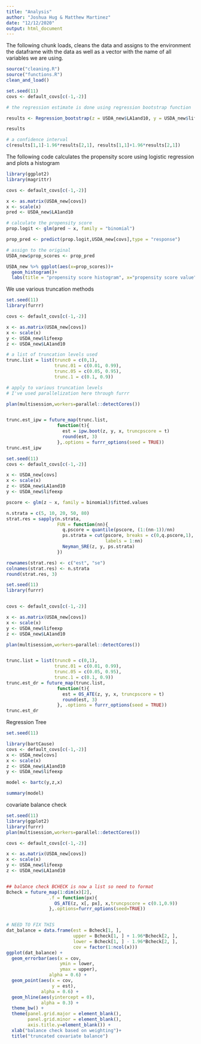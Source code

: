 ```yaml
---
title: "Analysis"
author: "Joshua Hug & Matthew Martinez"
date: "12/12/2020"
output: html_document
---
```


The following chunk loads, cleans the data and assigns to the environment the dataframe with the data as well as a vector with the name of all variables we are using.

```r
source("cleaning.R")
source("functions.R")
clean_and_load()
```


```r
set.seed(11)
covs <- default_covs[c(-1,-2)]

# the regression estimate is done using regression bootstrap function

results <- Regression_bootstrap(z = USDA_new$LA1and10, y = USDA_new$lifeexp, x= USDA_new[covs])

results

# a confidence interval
c(results[1,1]-1.96*results[2,1], results[1,1]+1.96*results[2,1])

```


The following code calculates the propensity score using logistic regression and plots a histogram

```r
library(ggplot2)
library(magrittr)

covs <- default_covs[c(-1,-2)]

x <- as.matrix(USDA_new[covs])
x <- scale(x)
pred <- USDA_new$LA1and10

# calculate the propensity score
prop.logit <- glm(pred ~ x, family = "binomial")

prop_pred <- predict(prop.logit,USDA_new[covs],type = "response")

# assign to the original 
USDA_new$prop_scores <- prop_pred

USDA_new %>% ggplot(aes(x=prop_scores))+
  geom_histogram()+
  labs(title = "propensity score histogram", x="propensity score value")
```


We use various truncation methods

```r
set.seed(11)
library(furrr)

covs <- default_covs[c(-1,-2)]

x <- as.matrix(USDA_new[covs])
x <- scale(x)
y <- USDA_new$lifeexp
z <- USDA_new$LA1and10

# a list of truncation levels used
trunc.list = list(trunc0 = c(0,1), 
                  trunc.01 = c(0.01, 0.99), 
                  trunc.05 = c(0.05, 0.95), 
                  trunc.1 = c(0.1, 0.9))

# apply to various truncation levels 
# I've used parallelization here through furrr

plan(multisession,workers=parallel::detectCores())


trunc.est_ipw = future_map(trunc.list,
                   function(t){
                     est = ipw.boot(z, y, x, truncpscore = t)
                     round(est, 3)
                   },.options = furrr_options(seed = TRUE))
trunc.est_ipw


```



```r
set.seed(11)
covs <- default_covs[c(-1,-2)]

x <- USDA_new[covs]
x <- scale(x)
z <- USDA_new$LA1and10
y <- USDA_new$lifeexp

pscore <- glm(z ~ x, family = binomial)$fitted.values

n.strata = c(5, 10, 20, 50, 80)
strat.res = sapply(n.strata, 
                   FUN = function(nn){
                     q.pscore = quantile(pscore, (1:(nn-1))/nn)
                     ps.strata = cut(pscore, breaks = c(0,q.pscore,1), 
                                     labels = 1:nn)
                     Neyman_SRE(z, y, ps.strata)             
                   })

rownames(strat.res) <- c("est", "se")
colnames(strat.res) <- n.strata
round(strat.res, 3)

```



```r
set.seed(11)
library(furrr)


covs <- default_covs[c(-1,-2)]

x <- as.matrix(USDA_new[covs])
x <- scale(x)
y <- USDA_new$lifeexp
z <- USDA_new$LA1and10

plan(multisession,workers=parallel::detectCores())


trunc.list = list(trunc0 = c(0,1), 
                  trunc.01 = c(0.01, 0.99), 
                  trunc.05 = c(0.05, 0.95), 
                  trunc.1 = c(0.1, 0.9))
trunc.est_dr = future_map(trunc.list,
                   function(t){
                     est = OS_ATE(z, y, x, truncpscore = t)
                     round(est, 3)
                   }, .options = furrr_options(seed = TRUE))
trunc.est_dr

```

Regression Tree

```r
set.seed(11)

library(bartCause)
covs <- default_covs[c(-1,-2)]
x <- USDA_new[covs]
x <- scale(x)
z <- USDA_new$LA1and10
y <- USDA_new$lifeexp

model <- bartc(y,z,x)

summary(model)
```




covariate balance check

```r
set.seed(11)
library(ggplot2)
library(furrr)
plan(multisession,workers=parallel::detectCores())

covs <- default_covs[c(-1,-2)]

x <- as.matrix(USDA_new[covs])
x <- scale(x)
y <- USDA_new$lifeexp
z <- USDA_new$LA1and10


## balance check BCHECK is now a list so need to format
Bcheck = future_map(1:dim(x)[2],
                .f = function(px){
                  OS_ATE(z, x[, px], x,truncpscore = c(0.1,0.9))
                },.options=furrr_options(seed=TRUE))


# NEED TO FIX THIS
dat_balance = data.frame(est = Bcheck[1, ],
                         upper = Bcheck[1, ] + 1.96*Bcheck[2, ],
                         lower = Bcheck[1, ] - 1.96*Bcheck[2, ],
                         cov = factor(1:ncol(x)))
ggplot(dat_balance) + 
  geom_errorbar(aes(x = cov,
                    ymin = lower,
                    ymax = upper),
                alpha = 0.6) + 
  geom_point(aes(x = cov,
                 y = est),
             alpha = 0.6) +
  geom_hline(aes(yintercept = 0),
             alpha = 0.3) + 
  theme_bw() + 
  theme(panel.grid.major = element_blank(),
        panel.grid.minor = element_blank(),
        axis.title.y=element_blank()) +
  xlab("balance check based on weighting")+
  title("truncated covariate balance")

```
